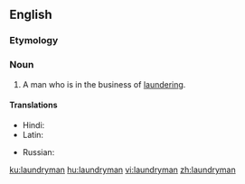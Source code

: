 ==English==

===Etymology===
{{compound|laundry|man|lang=en}}

===Noun===
{{en-noun|laundrymen}}

# A man who is in the business of [[laundering]].

====Translations====
{{trans-top|man in the business of laundering}}
* Hindi: {{t+|hi|धोबी|m|sc=Deva}}
* Latin: {{t|la|lotor|m}}
{{trans-mid}}
* Russian: {{t+|ru|мо́йщик|m|sc=Cyrl}}
{{trans-bottom}}

[[ku:laundryman]]
[[hu:laundryman]]
[[vi:laundryman]]
[[zh:laundryman]]